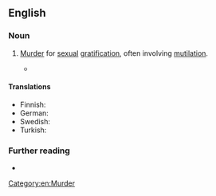 ==English==

===Noun===
{{en-noun|~}}

# [[murder|Murder]] for [[sexual]] [[gratification]], often involving [[mutilation]].
#: {{syn|en|erotophonophilia}}
#* {{quote-book|en|author=Eric Hickey|title=Encyclopedia of Murder and Violent Crime|year=2003|publisher=SAGE|page=281|pageurl=https://books.google.com/books?id=dDOW75aJMR8C&pg=PA281&dq=%22lust+murder%22&hl=en&cd=4&source=gbs_api#v=onepage&q=%22lust%20murder%22&f=false|isbn=978-0-7619-2437-1|passage=Despite the  serial aspect of these killings, '''lust murder''' still remains a distinct subcategory of both sexual and serial murder. It is also referred to as ''erotophonophilia'', one of the most extreme forms of ''paraphilia''.}}

====Translations====
{{trans-top|murder for sexual gratification}}
{{trans-mid}}
* Finnish: {{t|fi|himomurha}}
* German: {{t|de|Lustmord|m}}
* Swedish: {{t+|sv|lustmord|n}}
* Turkish: {{t|tr|şehvet cinayeti}}
{{trans-bottom}}

===Further reading===
* {{pedia}}

[[Category:en:Murder]]